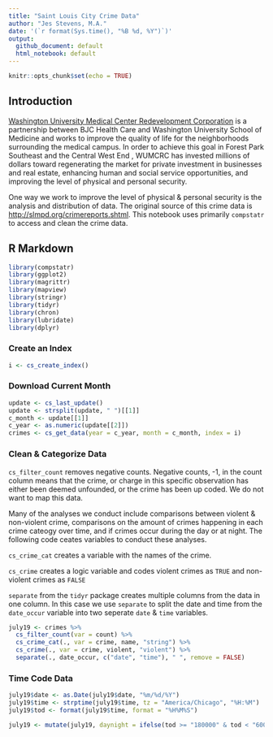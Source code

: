 ```yaml
---
title: "Saint Louis City Crime Data"
author: "Jes Stevens, M.A."
date: '(`r format(Sys.time(), "%B %d, %Y")`)'
output:
  github_document: default
  html_notebook: default
---
```


```r
knitr::opts_chunk$set(echo = TRUE)
```

## Introduction 

[Washington University Medical Center Redevelopment Corporation](http://wumcrc.com) is a partnership between BJC Health Care and Washington University School of Medicine and works to improve the quality of life for the neighborhoods surrounding the medical campus. In order to achieve this goal in Forest Park Southeast and the Central West End , WUMCRC has invested millions of dollars toward regenerating the market for private investment in businesses and real estate, enhancing human and social service opportunities, and improving the level of physical and personal security.

One way we work to improve the level of physical & personal security is the analysis and distribution of data. The original source of this crime data is <http://slmpd.org/crimereports.shtml>. This notebook uses primarily `compstatr` to access and clean the crime data. 

## R Markdown

```r
library(compstatr)
library(ggplot2)
library(magrittr)
library(mapview)
library(stringr)
library(tidyr)
library(chron)
library(lubridate)
library(dplyr)
```

### Create an Index

```r
i <- cs_create_index()
```

### Download Current Month

```r
update <- cs_last_update()
update <- strsplit(update, " ")[[1]]
c_month <- update[[1]]
c_year <- as.numeric(update[[2]])
crimes <- cs_get_data(year = c_year, month = c_month, index = i)
```


### Clean & Categorize Data 

`cs_filter_count` removes negative counts. Negative counts, -1, in the count column means that the crime, or charge in this specific observation has either been deemed unfounded, or the crime has been up coded. We do not want to map this data. 

Many of the analyses we conduct include comparisons between violent & non-violent crime, comparisons on the amount of crimes happening in each crime cateogy over time, and if crimes occur during the day or at night. The following code ceates variables to conduct these analyses. 

`cs_crime_cat` creates a variable with the names of the crime. 

`cs_crime` creates a logic variable and codes violent crimes as `TRUE` and non-violent crimes as `FALSE`

`separate` from the `tidyr` package creates multiple columns from the data in one column. In this case we use `separate` to split the date and time from the `date_occur` variable into two seperate `date` & `time` variables. 

```r
july19 <- crimes %>% 
  cs_filter_count(var = count) %>%
  cs_crime_cat(., var = crime, name, "string") %>%
  cs_crime(., var = crime, violent, "violent") %>%
  separate(., date_occur, c("date", "time"), " ", remove = FALSE)
```

### Time Code Data



```r
july19$date <- as.Date(july19$date, "%m/%d/%Y")
july19$time <- strptime(july19$time, tz = "America/Chicago", "%H:%M")
july19$tod <- format(july19$time, format = "%H%M%S")

july19 <- mutate(july19, daynight = ifelse(tod >= "180000" & tod < "600000", "Night", "Day"))
```
